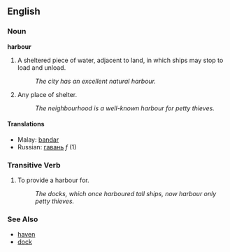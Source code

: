 ==English==

===Noun===
'''harbour'''

# A sheltered piece of water, adjacent to land, in which ships may stop to load and unload.
#: ''The city has an excellent natural harbour.''
# Any place of shelter.
#: ''The neighbourhood is a well-known harbour for petty thieves.''

====Translations====
*Malay: [[bandar]]
*Russian: [[гавань]] ''f'' (1)

===Transitive Verb===
# To provide a harbour for.
#: ''The docks, which once harboured tall ships, now harbour only petty thieves.''

===See Also===
* [[haven]]
* [[dock]]